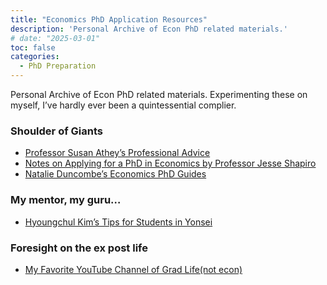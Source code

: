 ```yaml
---
title: "Economics PhD Application Resources"
description: 'Personal Archive of Econ PhD related materials.'
# date: "2025-03-01"
toc: false
categories:
  - PhD Preparation
---
```


Personal Archive of Econ PhD related materials. Experimenting these on myself, I've hardly ever been a quintessential complier.

### Shoulder of Giants
- [Professor Susan Athey's Professional Advice](https://gsb-faculty.stanford.edu/susan-athey/professional-advice/)
- [Notes on Applying for a PhD in Economics by Professor Jesse Shapiro](https://scholar.harvard.edu/files/shapiro/files/phdnotes.pdf)
- [Natalie Duncombe's Economics PhD Guides](https://natalieduncombe.com/resources/)


### My mentor, my guru...
- [Hyoungchul Kim's Tips for Students in Yonsei](https://hchulkim.github.io/posts/admission-econ/)

### Foresight on the ex post life
- [My Favorite YouTube Channel of Grad Life(not econ)](https://www.youtube.com/@LeeJennK)